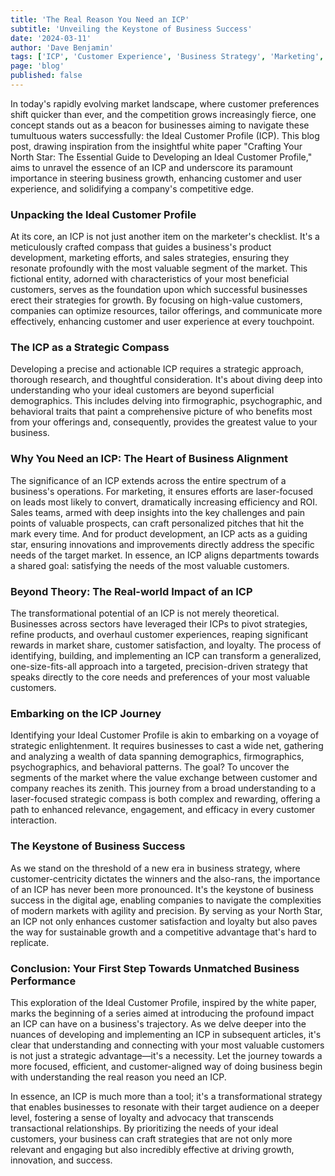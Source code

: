 ```yaml
---
title: 'The Real Reason You Need an ICP'
subtitle: 'Unveiling the Keystone of Business Success'
date: '2024-03-11'
author: 'Dave Benjamin'
tags: ['ICP', 'Customer Experience', 'Business Strategy', 'Marketing', 'Sales']
page: 'blog'
published: false
---
```


In today's rapidly evolving market landscape, where customer preferences shift quicker than ever, and the competition grows increasingly fierce, one concept stands out as a beacon for businesses aiming to navigate these tumultuous waters successfully: the Ideal Customer Profile (ICP). This blog post, drawing inspiration from the insightful white paper "Crafting Your North Star: The Essential Guide to Developing an Ideal Customer Profile," aims to unravel the essence of an ICP and underscore its paramount importance in steering business growth, enhancing customer and user experience, and solidifying a company's competitive edge.

### Unpacking the Ideal Customer Profile

At its core, an ICP is not just another item on the marketer's checklist. It's a meticulously crafted compass that guides a business's product development, marketing efforts, and sales strategies, ensuring they resonate profoundly with the most valuable segment of the market. This fictional entity, adorned with characteristics of your most beneficial customers, serves as the foundation upon which successful businesses erect their strategies for growth. By focusing on high-value customers, companies can optimize resources, tailor offerings, and communicate more effectively, enhancing customer and user experience at every touchpoint.

### The ICP as a Strategic Compass

Developing a precise and actionable ICP requires a strategic approach, thorough research, and thoughtful consideration. It's about diving deep into understanding who your ideal customers are beyond superficial demographics. This includes delving into firmographic, psychographic, and behavioral traits that paint a comprehensive picture of who benefits most from your offerings and, consequently, provides the greatest value to your business.

### Why You Need an ICP: The Heart of Business Alignment

The significance of an ICP extends across the entire spectrum of a business's operations. For marketing, it ensures efforts are laser-focused on leads most likely to convert, dramatically increasing efficiency and ROI. Sales teams, armed with deep insights into the key challenges and pain points of valuable prospects, can craft personalized pitches that hit the mark every time. And for product development, an ICP acts as a guiding star, ensuring innovations and improvements directly address the specific needs of the target market. In essence, an ICP aligns departments towards a shared goal: satisfying the needs of the most valuable customers.

### Beyond Theory: The Real-world Impact of an ICP

The transformational potential of an ICP is not merely theoretical. Businesses across sectors have leveraged their ICPs to pivot strategies, refine products, and overhaul customer experiences, reaping significant rewards in market share, customer satisfaction, and loyalty. The process of identifying, building, and implementing an ICP can transform a generalized, one-size-fits-all approach into a targeted, precision-driven strategy that speaks directly to the core needs and preferences of your most valuable customers.

### Embarking on the ICP Journey

Identifying your Ideal Customer Profile is akin to embarking on a voyage of strategic enlightenment. It requires businesses to cast a wide net, gathering and analyzing a wealth of data spanning demographics, firmographics, psychographics, and behavioral patterns. The goal? To uncover the segments of the market where the value exchange between customer and company reaches its zenith. This journey from a broad understanding to a laser-focused strategic compass is both complex and rewarding, offering a path to enhanced relevance, engagement, and efficacy in every customer interaction.

### The Keystone of Business Success

As we stand on the threshold of a new era in business strategy, where customer-centricity dictates the winners and the also-rans, the importance of an ICP has never been more pronounced. It's the keystone of business success in the digital age, enabling companies to navigate the complexities of modern markets with agility and precision. By serving as your North Star, an ICP not only enhances customer satisfaction and loyalty but also paves the way for sustainable growth and a competitive advantage that's hard to replicate.

### Conclusion: Your First Step Towards Unmatched Business Performance

This exploration of the Ideal Customer Profile, inspired by the white paper, marks the beginning of a series aimed at introducing the profound impact an ICP can have on a business's trajectory. As we delve deeper into the nuances of developing and implementing an ICP in subsequent articles, it's clear that understanding and connecting with your most valuable customers is not just a strategic advantage—it's a necessity. Let the journey towards a more focused, efficient, and customer-aligned way of doing business begin with understanding the real reason you need an ICP.

In essence, an ICP is much more than a tool; it's a transformational strategy that enables businesses to resonate with their target audience on a deeper level, fostering a sense of loyalty and advocacy that transcends transactional relationships. By prioritizing the needs of your ideal customers, your business can craft strategies that are not only more relevant and engaging but also incredibly effective at driving growth, innovation, and success.
